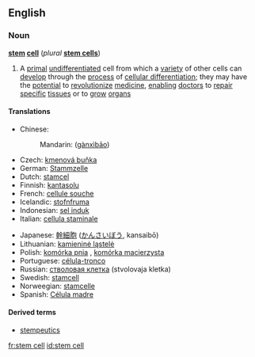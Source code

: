 ==English==
===Noun===
'''[[stem]] [[cell]]''' (''plural'' '''[[stem cells]]''')
{{wikipedia}}
# {{medicine}} {{cytology}} A [[primal]] [[undifferentiated]] cell from which a [[variety]] of other cells can [[develop]] through the [[process]] of [[cellular differentiation]]; they may have the [[potential]] to [[revolutionize]] [[medicine]], [[enabling]] [[doctor]]s to [[repair]] [[specific]] [[tissue]]s or to [[grow]] [[organ]]s

====Translations====
{{trans-top|primal undifferentiated cell}}
*Chinese:
*:Mandarin: {{zh-ts|幹細胞|干细胞}} ([[gànxìbāo]])
*Czech: [[kmenová buňka]] {{f}}
*German: [[Stammzelle]] {{f}}
*Dutch: [[stamcel]] {{f}}
*Finnish: [[kantasolu]]
*French: [[cellule souche]] {{f}}
*Icelandic: [[stofnfruma]] {{f}}
*Indonesian: [[sel induk]]
*Italian: [[cellula staminale]] {{f}}
{{trans-mid}}
*Japanese: [[幹細胞]] ([[かんさいぼう]], kansaibō)
*Lithuanian: [[kamieninė ląstelė]] {{f}}
*Polish: [[komórka pnia]] {{f}}, [[komórka macierzysta]] {{f}}
*Portuguese: [[célula-tronco]] {{f}}
*Russian: [[стволовая клетка]] (stvolovaja kletka) {{f}}
*Swedish: [[stamcell]] {{c}}
*Norweegian: [[stamcelle]]
*Spanish: [[Célula madre]] {{f}}
{{trans-bottom}}

====Derived terms====
* [[stempeutics]]

[[fr:stem cell]]
[[id:stem cell]]